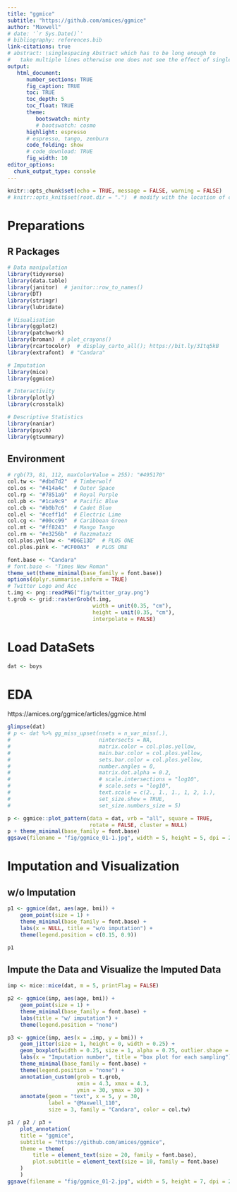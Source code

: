 ```yaml
---
title: "ggmice"
subtitle: "https://github.com/amices/ggmice"
author: "Maxwell"
# date: '`r Sys.Date()`'
# bibliography: references.bib
link-citations: true
# abstract: \singlespacing Abstract which has to be long enough to 
#   take multiple lines otherwise one does not see the effect of single-spacing.
output: 
   html_document:
      number_sections: TRUE
      fig_caption: TRUE
      toc: TRUE
      toc_depth: 5
      toc_float: TRUE
      theme:
         bootswatch: minty
         # bootswatch: cosmo
      highlight: espresso
      # espresso, tango, zenburn
      code_folding: show
      # code_download: TRUE
      fig_width: 10
editor_options: 
  chunk_output_type: console
---
```


```r
knitr::opts_chunk$set(echo = TRUE, message = FALSE, warning = FALSE)
# knitr::opts_knit$set(root.dir = ".")  # modify with the location of code
```

# Preparations {.tabset .tabset-fade .tabset-pills}

## R Packages
```r
# Data manipulation
library(tidyverse)
library(data.table)
library(janitor)  # janitor::row_to_names()
library(DT)
library(stringr)
library(lubridate)

# Visualisation
library(ggplot2)
library(patchwork)
library(broman)  # plot_crayons()
library(rcartocolor)  # display_carto_all(); https://bit.ly/3Itq5kB
library(extrafont)  # "Candara"

# Imputation
library(mice)
library(ggmice)

# Interactivity
library(plotly)
library(crosstalk)

# Descriptive Statistics
library(naniar)
library(psych)
library(gtsummary)
```

## Environment
```r
# rgb(73, 81, 112, maxColorValue = 255): "#495170"
col.tw <- "#dbd7d2"  # Timberwolf
col.os <- "#414a4c"  # Outer Space
col.rp <- "#7851a9"  # Royal Purple
col.pb <- "#1ca9c9"  # Pacific Blue
col.cb <- "#b0b7c6"  # Cadet Blue
col.el <- "#ceff1d"  # Electric Lime
col.cg <- "#00cc99"  # Caribbean Green
col.mt <- "#ff8243"  # Mango Tango
col.rm <- "#e3256b"  # Razzmatazz
col.plos.yellow <- "#D6E13D"  # PLOS ONE
col.plos.pink <- "#CF00A3"  # PLOS ONE

font.base <- "Candara"
# font.base <- "Times New Roman"
theme_set(theme_minimal(base_family = font.base))
options(dplyr.summarise.inform = TRUE)
# Twitter Logo and Acc
t.img <- png::readPNG("fig/twitter_gray.png")
t.grob <- grid::rasterGrob(t.img, 
                           width = unit(0.35, "cm"), 
                           height = unit(0.35, "cm"),
                           interpolate = FALSE)
```

# Load DataSets {.tabset .tabset-fade .tabset-pills}
```r
dat <- boys
```

# EDA
https://amices.org/ggmice/articles/ggmice.html
```r
glimpse(dat)
# p <- dat %>% gg_miss_upset(nsets = n_var_miss(.),
#                            nintersects = NA,
#                            matrix.color = col.plos.yellow,
#                            main.bar.color = col.plos.yellow,
#                            sets.bar.color = col.plos.yellow,
#                            number.angles = 0,
#                            matrix.dot.alpha = 0.2,
#                            # scale.intersections = "log10",
#                            # scale.sets = "log10",
#                            text.scale = c(2., 1., 1., 1, 2, 1.),
#                            set_size.show = TRUE,
#                            set_size.numbers_size = 5)

p <- ggmice::plot_pattern(data = dat, vrb = "all", square = TRUE, 
                          rotate = FALSE, cluster = NULL)
p + theme_minimal(base_family = font.base)
ggsave(filename = "fig/ggmice_01-1.jpg", width = 5, height = 5, dpi = 200)
```

# Imputation and Visualization
## w/o Imputation
```r
p1 <- ggmice(dat, aes(age, bmi)) + 
    geom_point(size = 1) + 
    theme_minimal(base_family = font.base) + 
    labs(x = NULL, title = "w/o imputation") + 
    theme(legend.position = c(0.15, 0.9))

p1
```

## Impute the Data and Visualize the Imputed Data
```r
imp <- mice::mice(dat, m = 5, printFlag = FALSE)

p2 <- ggmice(imp, aes(age, bmi)) + 
    geom_point(size = 1) + 
    theme_minimal(base_family = font.base) + 
    labs(title = "w/ imputation") + 
    theme(legend.position = "none")

p3 <- ggmice(imp, aes(x = .imp, y = bmi)) + 
    geom_jitter(size = 1, height = 0, width = 0.25) + 
    geom_boxplot(width = 0.25, size = 1, alpha = 0.75, outlier.shape = NA) + 
    labs(x = "Imputation number", title = "box plot for each sampling") + 
    theme_minimal(base_family = font.base) + 
    theme(legend.position = "none") + 
    annotation_custom(grob = t.grob, 
                      xmin = 4.3, xmax = 4.3, 
                      ymin = 30, ymax = 30) + 
    annotate(geom = "text", x = 5, y = 30, 
             label = "@Maxwell_110", 
             size = 3, family = "Candara", color = col.tw)

p1 / p2 / p3 + 
    plot_annotation(
    title = "ggmice", 
    subtitle = "https://github.com/amices/ggmice", 
    theme = theme(
        title = element_text(size = 20, family = font.base), 
        plot.subtitle = element_text(size = 10, family = font.base)
    )
    )
ggsave(filename = "fig/ggmice_01-2.jpg", width = 5, height = 7, dpi = 200)
```
